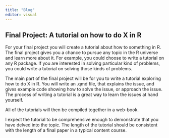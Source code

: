 ```yaml
---
title: "Blog"
editor: visual
---
```


## **Final Project: A tutorial on how to do X in R**

For your final project you will create a tutorial about how to something in R. The final project gives you a chance to pursue any topic in the R universe and learn more about it. For example, you could choose to write a tutorial on any R package. If you are interested in solving particular kind of problems, you could write a tutorial on solving those kinds of problems.

The main part of the final project will be for you to write a tutorial exploring how to do X in R. You will write an .qmd file, that explains the issue, and gives example code showing how to solve the issue, or approach the issue. The process of writing a tutorial is a great way to learn the issues at hand yourself.

All of the tutorials will then be compiled together in a web-book.

I expect the tutorial to be comprehensive enough to demonstrate that you have delved into the topic. The length of the tutorial should be consistent with the length of a final paper in a typical content course.\
